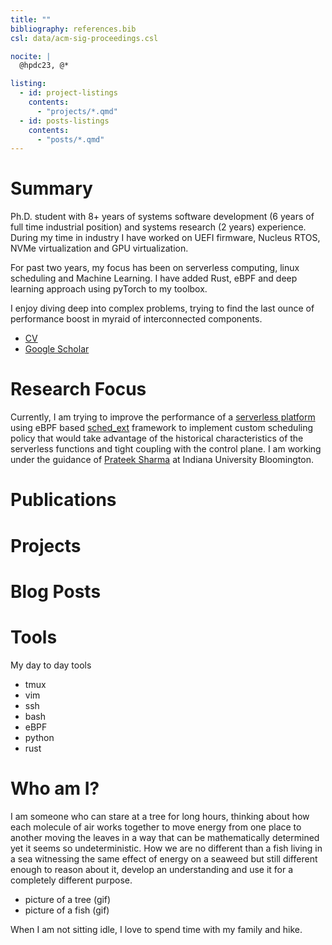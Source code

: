 ```yaml
---
title: ""
bibliography: references.bib
csl: data/acm-sig-proceedings.csl

nocite: |
  @hpdc23, @*

listing:
  - id: project-listings
    contents: 
      - "projects/*.qmd"
  - id: posts-listings
    contents: 
      - "posts/*.qmd"
---
```



# Summary 

Ph.D. student with 8+ years of systems software development (6 years of full time industrial position) 
and systems research (2 years) experience. 
During my time in industry I have worked on UEFI firmware, Nucleus RTOS, NVMe virtualization and GPU virtualization.

For past two years, my focus has been on serverless computing, linux scheduling and Machine Learning. 
I have added Rust, eBPF and deep learning approach using pyTorch to my toolbox. 

I enjoy diving deep into complex problems, trying to find the last ounce of performance boost in myraid of interconnected components. 

  * [CV](./data/resume.pdf)
  * [Google Scholar](https://scholar.google.com/citations?user=8LD5hmQAAAAJ&hl=en&oi=sra)

# Research Focus

Currently, I am trying to improve the performance of a 
[serverless platform](https://github.com/COS-IN/iluvatar-faas) 
using eBPF based [sched_ext](https://github.com/sched-ext/scx) framework to implement custom scheduling policy that would 
take advantage of the historical characteristics of the serverless functions and tight coupling with the control plane. 
I am working under the guidance of [Prateek Sharma](https://cgi.luddy.indiana.edu/~prateeks) at Indiana University Bloomington.

# Publications 

::: {#refs}
:::

# Projects

::: {#project-listings}
:::

# Blog Posts

::: {#posts-listings}
:::

# Tools

My day to day tools  

  * tmux
  * vim
  * ssh 
  * bash 
  * eBPF 
  * python
  * rust  

# Who am I? 

I am someone who can stare at a tree for long hours, thinking about how each molecule of 
air works together to move energy from one place to another moving the leaves in a way 
that can be mathematically determined yet it seems so undeterministic. How we are 
no different than a fish living in a sea witnessing the same effect of energy on 
a seaweed but still different enough to reason about it, develop an understanding
and use it for a completely different purpose. 

* picture of a tree (gif)
* picture of a fish (gif) 

When I am not sitting idle, I love to spend time with my family and hike. 

<!--
  - id: tools-listings
    contents: 
      - "tools/*.qmd"

::: {#tools-listings}
:::

-->


